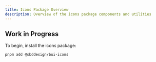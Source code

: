 ```yaml
---
title: Icons Package Overview
description: Overview of the icons package components and utilities
---
```


## Work in Progress

To begin, install the icons package:

```bash
pnpm add @sbddesign/bui-icons
```
